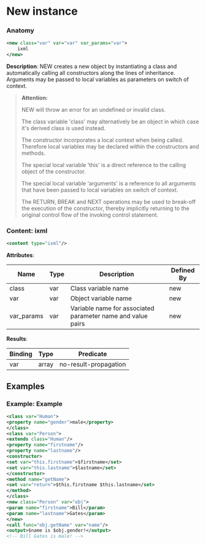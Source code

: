 # New instance

### Anatomy

```xml
<new class="var" var="var" var_params="var">
    ixml
</new>
```

 **Description**:
 NEW creates a new object by instantiating a class and automatically calling all constructors along the lines of inheritance. Arguments may be passed to local variables as parameters on switch of context.


> **Attention:**
>
> NEW will throw an error for an undefined or invalid class.
> 
> The class variable 'class' may alternatively be an object in which case it's derived class is used instead.
> 
> The constructor incorporates a local context when being called. Therefore local variables may be declared within the constructors and methods.
> 
> The special local variable 'this' is a direct reference to the calling object of the constructor.
> 
> The special local variable 'arguments' is a reference to all arguments that have been passed to local variables on switch of context.
> 
> The RETURN, BREAK and NEXT operations may be used to break-off the execution of the constructor, thereby implicitly returning to the original control flow of the invoking control statement.

### Content: ixml

```xml
<content type="ixml"/>
```

**Attributes**:

| Name | Type | Description | Defined By |
| ---- | ---- | ----------- | ---------- |
| class | var | Class variable name | new |
| var | var | Object variable name | new |
| var_params | var | Variable name for associated parameter name and value pairs | new |


**Results**:

| Binding | Type | Predicate |
| ------- | ---- | --------- |
| var | array | no-result-propagation |


## Examples

### Example: Example

```xml
<class var="Human">
<property name="gender">male</property>
</class>
<class var="Person">
<extends class="Human"/>
<property name="firstname"/>
<property name="lastname"/>
<constructor>
<set var="this.firstname">$firstname</set>
<set var="this.lastname">$lastname</set>
</constructor>
<method name="getName">
<set var="return">$this.firstname $this.lastname</set>
</method>
</class>
<new class="Person" var="obj">
<param name="firstname">Bill</param>
<param name="lastname">Gates</param>
</new>
<call func="obj.getName" var="name"/>
<output>$name is $obj.gender!</output>
<!-- Bill Gates is male! -->
```

